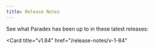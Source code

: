 ```yaml
---
title: Release Notes
---
```


See what Paradex has been up to in these latest releases: 

<CardGroup cols={2}>
<Card
  title="v1.85"
  href="/release-notes/v-1-85"
>
</Card>

<Card
  title="v1.84"
  href="/release-notes/v-1-84"
>
</Card>
</CardGroup>
